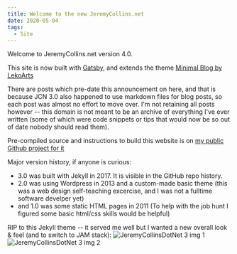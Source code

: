 ```yaml
---
title: Welcome to the new JeremyCollins.net
date: 2020-05-04
tags:
  - Site
---
```


Welcome to JeremyCollins.net version 4.0.

This site is now built with [Gatsby](https://www.gatsbyjs.org/), and extends the theme [Minimal Blog by LekoArts](https://github.com/LekoArts/gatsby-themes/tree/master/themes/gatsby-theme-minimal-blog)

There are posts which pre-date this announcement on here, and that is because JCN 3.0 also happened to use markdown files for blog posts, so each post was almost no effort to move over. I'm not retaining all posts however -- this domain is not meant to be an archive of everything I've ever written (some of which were code snippets or tips that would now be so out of date nobody should read them).

Pre-compiled source and instructions to build this website is on [my public Github project for it](https://github.com/jdodsoncollins/JeremyCollinsDotNet)

Major version history, if anyone is curious: 
* 3.0 was built with Jekyll in 2017. It is visible in the GitHub repo history.
* 2.0 was using Wordpress in 2013 and a custom-made basic theme (this was a web design self-teaching excercise, and I was not a fulltime software develper yet)
* and 1.0 was some static HTML pages in 2011 (To help with the job hunt I figured some basic html/css skills would be helpful)

RIP to this Jekyll theme -- it served me well but I wanted a new overall look & feel (and to switch to JAM stack):
![JeremyCollinsDotNet 3 img 1](./jcn3-1.png)
![JeremyCollinsDotNet 3 img 2](./jcn3-2.png)